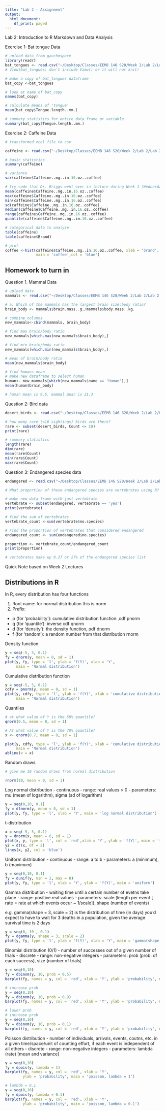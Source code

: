 ```yaml
---
title: "Lab 2 - Assignment"
output:
  html_document:
    df_print: paged
---
```


Lab 2: Introduction to R Markdown and Data Analysis

Exercise 1: Bat tongue Data
```r
# upload data from gauchospace
library(readr)
bat_tongues <- read.csv("~/Desktop/Classes/EEMB 146 S20/Week 2/Lab 2/Lab 2 Files/battongues.csv")
# View(bat_tongues) don't include View() or it will not knit!

# make a copy of bat_tongues dataframe
bat_copy <-bat_tongues

# look at name of bat_copy
names(bat_copy)

# calculate means of 'tongue'
mean(bat_copy$Tongue.length..mm.)

# summary statistics for entire data frame or variable
summary(bat_copy$Tongue.length..mm.)

```

Exercise 2: Caffeine Data
```r
# transformed xcel file to csv

caffeine <- read.csv("~/Desktop/Classes/EEMB 146 S20/Week 2/Lab 2/Lab 2 Files/caffeine.csv")

# basic statistics
summary(caffeine)

# variance
var(caffeine$Caffeine..mg..in.16.oz..coffee)

# try code that Dr. Briggs went over in lecture during Week 1 (Wednesday)
mean(caffeine$Caffeine..mg..in.16.oz..coffee)
max(caffeine$Caffeine..mg..in.16.oz..coffee)
min(caffeine$Caffeine..mg..in.16.oz..coffee)
sd(caffeine$Caffeine..mg..in.16.oz..coffee)
median(caffeine$Caffeine..mg..in.16.oz..coffee)
range(caffeine$Caffeine..mg..in.16.oz..coffee)
quantile(caffeine$Caffeine..mg..in.16.oz..coffee)

# categorical data to analyze 
table(caffeine)
table(caffeine$Brand)

# plot 
coffee <-hist(caffeine$Caffeine..mg..in.16.oz..coffee, xlab = 'brand', ylab = 'caffeine',
              main = 'coffee',col = 'blue') 

```

## Homework to turn in 

Question 1. Mammal Data
```r
# upload data
mammals <- read.csv("~/Desktop/Classes/EEMB 146 S20/Week 2/Lab 2/Lab 2 Files/mammals.csv")

# a. Which of the mammals has the largest brain size:body ratio?
brain_body <- mammals$brain.mass..g./mammals$body.mass..kg.

# combine columns
new_mammals<-cbind(mammals, brain_body)

# find max brain/body ratio
new_mammals[which.max(new_mammals$brain_body),]

# find min brain/body ratio
new_mammals[which.min(new_mammals$brain_body),]

# mean of brain/body ratio
mean(new_mammals$brain_body)

# find humans mean
# make new dataframe to select human
human<- new_mammals[which(new_mammals$name == 'Human'),]
mean(human$brain_body)

# human mean is 9.5, mammal mean is 21.3
```

Question 2: Bird data
```r
desert_birds <- read.csv("~/Desktop/Classes/EEMB 146 S20/Week 2/Lab 2/Lab 2 Files/desert_birds.csv")

# how many rare (<10 sightings) birds are there?
rare <- subset(desert_birds, Count <= 10)
print(rare)

# summary statistics
length(rare)
dim(rare)
mean(rare$Count)
min(rare$Count)
max(rare$Count)

```

Question 3: Endangered species data
```r
endangered <- read.csv("~/Desktop/Classes/EEMB 146 S20/Week 2/Lab 2/Lab 2 Files/endangered.csv")

# What proportion of these endangered species are vertebrates using R?

# make new data frame with just vertebrate
vertebrate <- subset(endangered, vertebrate == 'yes')
print(vertebrate)

# find the sum of vertebrates
vertebrate_count <-sum(vertebrate$no.species)

# Find the proportion of vertebrates that considered endangered 
endangered_count <- sum(endangered$no.species)

proportion <- vertebrate_count/endangered_count
print(proportion)

# vertebrates make up 0.27 or 27% of the endangered species list
```

Quick Note based on Week 2 Lectures

## Distributions in R
In R, every distribution has four functions

1) Root name: for normal distribution this is norm
2) Prefix:
- p (for 'probability'): cumulative distribution function ,cdf pnorm
- q (for 'quantile'): inverse cdf qnorm
- d (for 'density'): the density function, pdf dnorm
- f (for 'random'): a random number from that distribution rnorm

Density function
```r
y = seq(-5, 5, 0.1)
fy = dnorm(y, mean = 0, sd = 1)
plot(y, fy, type = 'l', ylab = 'f(Y)', xlab = 'Y',
     main = 'Normal distribution')
```

Cumulative distribution function
```r
y = seq(-5, 5, 0.1)
cdfy = pnorm(y, mean = 0, sd = 1)
plot(y, cdfy, type = 'l', ylab = 'f(Y)', xlab = 'cumulative distribution',
     main = 'Normal distribution')
```

Quantiles
```r
# at what value of Y is the 50% quantile?
qnorm(0.5, mean = 0, sd = 1)

# At what value of Y is the 70% quantile?
x <- qnorm(0.7, mean = 0, sd = 1)

plot(y, cdfy, type = 'l', ylab = 'f(Y)', xlab = 'cumulative distribution',
     main = 'Normal distribution')
abline(v = x)
```

Random draws
```r
# give me 10 random draws from normal distribution

rnorm(10, mean = 0, sd = 1)
```

Log normal distribution
- continuous
- range: real values > 0 
- parameters: mu (mean of logarithm), sigma (sd of logarithm)
```r

y = seq(0,10, 0.1)
fy = dlnorm(y, mean = 0, sd = 1)
plot(y, fy, type = 'l', xlab = 'Y', main = 'log normal distribution')
```

t-distribution
```r
x = seq(-5, 5, 0.1)
y = dnorm(x, mean = 0, sd = 1)
plot(x, y, type = 'l', col = 'red',xlab = 'Y', ylab = 'f(Y)', main = 't distribution')
y2 = dt(x, df = 2)
lines(x, y2, col = 'blue')
```

Uniform distribution
- continuous
- range: a to b
- parameters: a (minimum), b (maximum)
```r
y = seq(0,10, 0.1)
fy = dunif(y, min = 2, max = 8)
plot(y, fy, type = 'l', xlab = 'Y', ylab = 'f(Y)', main = 'uniform')
```

Gamma distribution
- waiting time until a certain number of evetns take place
- range: positive real values
- parameters: scale (length per event [ rate = rate at which events occur ~ 1/scale]), shape (number of events)

e.g. gamma(shape = 3, scale = 2) is the distribution of time (in days) you'd expect to have to wait for 3 deaths in a population, given the average survival time is 2 days
```r
y = seq(0, 10 , 0.1)
fy = dgamma(y, shape = 3, scale = 2)
plot(y, fy, type = 'l', ylab = 'f(Y)', xlab = 'Y', main = 'gamma(shape = 3, scale = 2)')
```

Binomial distribution (0/1)
- number of successes out of a given number of trials
- discrete
- range: non-negative integers
- parameters: prob (prob. of each success), size (number of trials)
```r
y = seq(0,10)
fy = dbinom(y, 10, prob = 0.5)
barplot(fy, names = y, col = 'red', xlab = 'Y', ylab = 'probability', main = 'binomial, p = 0.5, 10 trials')

# increase prob
y = seq(0,10)
fy = dbinom(y, 10, prob = 0.9)
barplot(fy, names = y, col = 'red', xlab = 'Y', ylab = 'probability', main = 'binomial, p = 0.9, 10 trials')

# lower prob
# increase prob
y = seq(0,10)
fy = dbinom(y, 10, prob = 0.1)
barplot(fy, names = y, col = 'red', xlab = 'Y', ylab = 'probability', main = 'binomial, p = 0.1, 10 trials')
```

Poisson distribution
- number of individuals, arrivals, events, coutns, etc. in a given time/space/unit of counting effort, if each event is independent of all others
- discrete
- range: non-negative integers
- parameters: lambda (rate) [mean and variance]
```r
y = seq(0,10)
fy = dpois(y, lambda = 1)
barplot(fy, names = y, col = 'red', xlab = 'Y',
        ylab = 'probability', main = 'poisson, lambda = 1')

# lambda = 0.1
y = seq(0,10)
fy = dpois(y, lambda = 0.1)
barplot(fy, names = y, col = 'red', xlab = 'Y',
        ylab = 'probability', main = 'poisson, lambda = 0.1')

```

